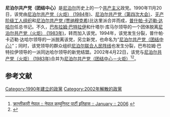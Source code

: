 {{Other uses|尼泊尔共产主义政党列表}}
'''尼泊尔共产党（团结中心）'''是[[尼泊尔|尼泊尔]]历史上的一个[[共产主义|共产主义]]政党。1990年11月20日，该党由[[尼泊尔共产党（火炬）_(1984年)|尼泊尔共产党（火炬） (1984年)]]、[[尼泊尔共产党（第四次大会）|尼泊尔共产党（第四次大会）]]、[[无产阶级工人组织|无产阶级工人组织]]和[[尼泊尔共产党_(贾纳穆克希)|尼泊尔共产党 (贾纳穆克希)]]比达里派合并而成，[[普什帕·卡迈勒·达哈尔|普什帕·卡迈勒·达哈尔]]任总书记。不久，[[巴布拉姆·巴特拉伊|巴布拉姆·巴特拉伊]]和什塔尔·库马尔领导的一个团体脱离[[尼泊尔共产党（火炬）_(1983年)|尼泊尔共产党（火炬） (1983年)]]，转而加入该党。1994年，该党发生分裂，普什帕·卡迈勒·达哈尔领导的一派脱离该党，另立新党，也命名为“[[尼泊尔共产党（毛主义中心）|尼泊尔共产党（团结中心）]]”；同时，该党领导的群众组织[[尼泊尔联合人民阵线|尼泊尔联合人民阵线]]也发生分裂，巴布拉姆·巴特拉伊领导的一派同达哈尔领导的新党结盟。2002年4月22日，该党与[[尼泊尔共产党（火炬）_(1983年)|尼泊尔共产党（火炬） (1983年)]]合并为[[尼泊尔共产党（团结中心－火炬）|尼泊尔共产党（团结中心－火炬）]]<ref>[http://krantikarinepal.blogsome.com/2006/01/04/kathmandu-4/ क्रान्तीकारी नेपाल :: नेपाल कम्युनिस्ट पार्टी इतिहास :: January :: 2006<!--Bot-generated title-->] {{webarchive|url=https://web.archive.org/web/20060212101334/http://krantikarinepal.blogsome.com/2006/01/04/kathmandu-4/|date=2006-02-12}}</ref><ref>{{Cite web |url=http://www.nepalitimes.com/issue/23/FromtheNepaliPress/8076 |title=Unity Centre and Masal to Unite - Nepali Times<!--Bot-generated title--> |access-date=2020-10-23 |archive-date=2012-02-06 |archive-url=https://web.archive.org/web/20120206093320/http://www.nepalitimes.com/issue/23/FromtheNepaliPress/8076 |dead-url=no }}</ref>。

== 参考文献 ==
{{reflist}}

{{尼泊尔的共产党}}

[[Category:1990年建立的政黨|Category:1990年建立的政黨]]
[[Category:2002年解散的政黨|Category:2002年解散的政黨]]
